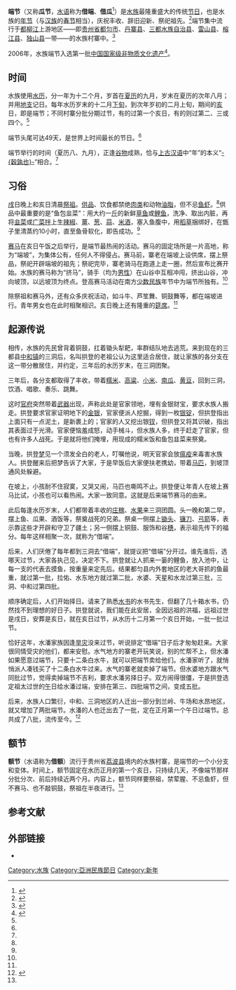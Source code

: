 {{NoteTA
|zh-hans:水历;zh-hant:水曆;
}}
{{not|端午節}}
{{中国非物质文化遗产
|名称 = 水族端节
|序号 = 468
|编号项目 =Ⅹ—20
|分类 = 民俗
|申报地区或单位 = [[贵州省|贵州省]][[三都水族自治县|三都水族自治县]]
|登录时间 = 2006年
}}
'''端节'''（又称'''瓜节'''，[[水语|水语]]称为'''借端'''、'''借瓜'''<ref name=SZDJ>{{cite web|url=http://www.chinaculture.org/gb/cn_whyc/2006-10/19/content_87180.htm|title=水族端节|publisher=中国文化网|deadurl=yes|archiveurl=https://web.archive.org/web/20160305204638/http://www.chinaculture.org/gb/cn_whyc/2006-10/19/content_87180.htm|archivedate=2016-03-05}}</ref>）是[[水族|水族]]最隆重盛大的传统[[节日|节日]]，也是水族的[[新年|年节]]（与[[汉族|汉族]]的[[春节|春节]]相当），庆祝丰收、辞旧迎新、祭祀祖先。<ref name=Ency>{{cite encyclopedia |year=2009|title =端节|encyclopedia=[[中国大百科全书|中国大百科全书]]|publisher=中国大百科全书出版社|location=北京|edition=第二版|ISBN=978-7-5000-7958-3}}</ref>端节集中流行于[[都柳江|都柳江]]上游地区——即[[贵州省|贵州省]][[都匀市|都匀市]]、[[丹寨县|丹寨县]]、[[三都水族自治县|三都水族自治县]]、[[雷山县|雷山县]]、[[榕江县|榕江县]]、[[独山县|独山县]]一带——的水族村寨中。<ref name=WHYJ>{{cite book |year=2004 |author=潘朝霖、韦宗林 主编|title =中国水族文化研究 |publisher=贵州人民出版社 |location=贵阳|ISBN=7-221-06512-8|pages=503-506}}</ref>

2006年，水族端节入选第一批[[中国国家级非物质文化遗产|中国国家级非物质文化遗产]]<ref>{{cite web|url=http://www.gov.cn/zhengce/content/2008-03/28/content_5917.htm|title=国务院关于公布第一批国家级非物质文化遗产名录的通知|publisher=[[中国国务院|中国国务院]]|access-date=2015-06-17|archive-date=2015-05-18|archive-url=https://web.archive.org/web/20150518091402/http://www.gov.cn/zhengce/content/2008-03/28/content_5917.htm|dead-url=no}}</ref>。

==时间==
水族使用[[水历|水历]]，分一年为十二个月，岁首在[[夏历|夏历]]的九月，岁末在夏历的次年八月；并用[[地支|地支]]记日。每年水历岁末的十二月[[下旬|下旬]]，到次年岁初的二月上旬，期间的[[亥|亥]]日，即是端节；不同村寨分批分期过节，有的过第一个亥日，有的则过第二、三或四个。<ref name=Ency/>

端节头尾可达49天，是世界上时间最长的节日。<ref name=SZDJ/>

端节举行的时间（夏历八、九月），正逢[[谷物|谷物]]成熟，恰与[[上古汉语|上古汉语]]中“年”的本义“[[wikt:年|-{穀孰也}-]]”相合。<ref name=WHYJ/>

==习俗==
[[戌|戌]]日晚上和亥日清晨[[祭祖|祭祖]]。[[供品|供品]]、饮食都禁绝[[肉类|肉类]]和动物[[油脂|油脂]]，但不忌[[鱼|鱼]][[虾|虾]]。<ref name=Ency/>供品中最重要的是“鱼包韭菜”：用大约一[[市制#1959年中华人民共和国发布改制|斤]]的新鲜[[草鱼|草鱼]]或[[鲤鱼|鲤鱼]]，洗净、取出内脏，再将[[韭菜|韭菜]]或[[野芋|广菜]][[拌|拌]]上生[[辣椒|辣椒]]、[[薑|薑]]、[[葱|葱]]、[[蒜|蒜]]、[[米酒|米酒]]，塞入鱼腹中，用[[稻草|稻草]]捆绑好，在甑子里清蒸约10小时，直至鱼骨软化，即告成功。<ref name=WHYJ/>

[[赛马|赛马]]在亥日午饭之后举行，是端节最热闹的活动。赛马的固定场所是一片高地，称为“端坡”，为集体公有，任何人不得侵占。赛马前，寨老在端坡上设供席，摆上祭品，祭祀开辟端坡的祖先；祭祀完毕，寨老骑马在跑道上走一圈，然后宣布比赛开始。水族的赛马称为“挤马”，骑手（均为[[男性|男性]]）在山谷中互相冲闯，挤出山谷，冲向坡顶，以远坡顶为终点。登高赛马活动在南方[[中國民族列表#中華人民共和國承認的民族|少数民族]]年节中为端节所独有。<ref name=SZDJ/>

除祭祖和赛马外，还有众多庆祝活动，如斗牛、芦笙舞、铜鼓舞等，都在端坡进行。青年男女也在此时相聚相识。亥日晚上还有隆重的[[筵席|筵席]]。<ref name=SZDJ/>

==起源传说==
相传，水族的先民曾背着铜鼓，扛着锄头犁耙，率群结队地去逃荒。来到现在的三都县[[中和镇_(三都县)|中和镇]]的三洞后，名叫拱登的老祖公认为这里适合居住，就让家族的各分支在这一带分散居住，并约定，三年后的水历岁末，在三洞团聚。

三年后，各分支都取得了丰收，带着[[糯米|糯米]]、[[高粱|高粱]]、[[小米|小米]]、[[南瓜|南瓜]]、[[黄豆|黄豆]]，回到三洞，饮酒、唱歌、奏乐、跳舞。

这时[[官府|官府]]突然带着[[武器|武器]]出现，声称此处是官家领地，埋有金银财宝，要求水族人搬走。拱登要求官家证明地下的[[金|金]][[银|银]]，官家便派人挖掘，得到一枚[[银锭|银锭]]，但拱登指出上面只有一点泥土，是新裹上的；官家的人又挖出银[[钗|钗]]，但拱登又将其识破，指出其表面过于光滑。官家便恼羞成怒，动手械斗，但水族人多，终于赶走了官家，但也有许多人战死。于是就将他们掩埋，用现成的糯米饭和鱼包韭菜来祭奠。

当晚，拱登[[梦|梦]]见一个须发全白的老人，叮嘱他说，明天官家会放[[瘟疫|瘟疫]]来毒害水族人。拱登醒来后把梦告诉了大家，于是早饭后大家便扶老携幼，带着[[马匹|马匹]]，到坡顶通风处躲避。

在坡上，小孩耐不住寂寞，又哭又闹，马匹也嘶鸣不止。拱登便让年青人在坡上赛马比试，小孩也可以看热闹。大家一致同意。这就是后来端节赛马的由来。

此后每逢水历岁末，人们都带着丰收的[[庄稼|庄稼]]、[[水果|水果]]来三洞团圆。头一晚和第二早，摆上鱼、瓜果、酒饭等，祭奠战死的兄弟。祭桌一侧摆上[[锄头|锄头]]、[[镰刀|镰刀]]、[[弓箭|弓箭]]等，表示靠这些才开辟和守卫了疆土；另一侧摆上铜鼓、服饰和谷[[穗|穗]]，表示祖先传下的福分。每年这样相聚一次，就称为“借端”。

后来，人们厌倦了每年都到三洞去“借端”，就提议把“借端”分开过。谁先谁后，选哪天过节，大家各执己见，决定不下。拱登就让人抓来一篓的鲤鱼，放入池中，让每一支的代表去摸鱼，按重量来定先后。结果都匀县内外套地区的老大哥抓的鱼最重，就过第一批，拉佑、水东地方就过第二批，水婆、天星和水龙过第三批，三洞、中和过第四批。

顺序确定后，人们开始择日。请来了熟悉[[水书|水书]]的水书先生，但翻了几十箱水书，仍然找不到理想的好日子。拱登就说，我们能在此安居，全因远祖的洪福，远祖过世是戌日，安葬是亥日，就在亥日过节，从水历十二月第一个亥日开始，一批一批过节。

恰好这年，水潘家族因逢[[旱灾|旱灾]]没来过节，听说排定“借端”日子后才匆匆赶来。大家很同情受灾的他们，都来安慰。水气地方的寨老开玩笑说，别的忙帮不上，但水潘如果愿意过端节，只要十二条白水牛，就可以把端节卖给他们。水潘家听了，就悄悄派人凑钱买了十二条白水牛过来。水气的寨老就卖掉了端节。但水婆地方跟水气同批过节，觉得卖掉端节不吉利，要求水潘另择日子。双方闹得很僵，于是拱登选定祖太过世的[[午|午]]日给水潘过端，安排在第三、四批端节之间，变成五批。

后来，水族人口繁衍，中和、三洞地区的人迁出一部分到兰岭、牛场和水昂地区，就又增加了两批端节。水潘的人也迁出去了一批，定在正月第一个午日过端节。总共成了八批，流传至今。<ref>{{cite book |year=1988 |author=祖岱年，周隆渊 编|title =水族民间故事选 |publisher=上海文艺出版社 |location=上海|ISBN=7-5321-0051-0|pages=160-163}}</ref>

==额节==
'''额节'''（水语称为'''借额'''）流行于贵州省[[荔波县|荔波县]]境内的水族村寨，是端节的一个小分支和变体。时间上，额节固定在水历正月的第一个亥日，只持续几天，不像端节那样分批分次、前后持续近两个月。内容上，额节同样要祭祖，禁荤腥、不忌鱼虾，但不赛马、也不敲铜鼓，祭祖在半夜进行。<ref name=WHYJ/>

==参考文献==
{{reflist}}

==外部链接==
*{{cite web|url=http://v.ku6.com/show/bhldUb4ea76SmBoBSsDqgA...html?from=my|title=端节（非遗项目申报视频，三都县政府、黔南州电视台制作）|publisher=酷6网|deadurl=yes|archiveurl=https://web.archive.org/web/20150618204052/http://v.ku6.com/show/bhldUb4ea76SmBoBSsDqgA...html?from=my|archivedate=2015-06-18}}

[[Category:水族|Category:水族]]
[[Category:亞洲民族節日|Category:亞洲民族節日]]
[[Category:新年|Category:新年]]